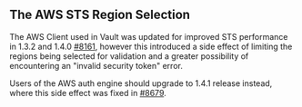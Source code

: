 ## The AWS STS Region Selection

The AWS Client used in Vault was updated for improved STS performance in
1.3.2 and 1.4.0 [#8161](https://github.com/hashicorp/vault/pull/8161),
however this introduced a side effect of limiting the regions being selected for validation
and a greater possibility of encountering an "invalid security token" error.

Users of the AWS auth engine should upgrade to 1.4.1 release instead,
where this side effect was fixed in [#8679](https://github.com/hashicorp/vault/pull/8679).
